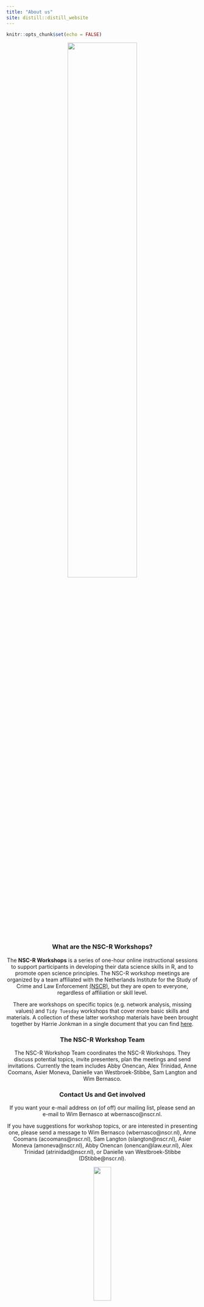```yaml
---
title: "About us"
site: distill::distill_website
---
```



```r
knitr::opts_chunk$set(echo = FALSE)

```

<center>

![](images/logo_NSCR-EN.svg){width=60%}

</centre> 


### What are the NSC-R Workshops?

The **NSC-R Workshops** is a series of one-hour online instructional sessions to support participants in developing their data science skills in R, and to promote open science principles. The NSC-R workshop meetings are organized by a team affiliated with the Netherlands Institute for the Study of Crime and Law Enforcement [(NSCR)](https://www.nscr.nl/en/), but they are open to everyone, regardless of affiliation or skill level. 

There are workshops on specific topics (e.g. network analysis, missing values) and `Tidy Tuesday` workshops that cover more basic skills and materials. A collection of these latter workshop materials have been brought together by Harrie Jonkman in a single document that you can find [here](  https://ttbook.netlify.app/).  

### The NSC-R Workshop Team

The NSC-R Workshop Team coordinates the NSC-R Workshops. They discuss potential topics, invite presenters, plan the meetings and send invitations. Currently the team includes Abby Onencan, Alex Trinidad, Anne Coomans, Asier Moneva, Danielle van Westbroek-Stibbe, Sam Langton and Wim Bernasco.

### Contact Us and Get involved

If you want your e-mail address on (of off) our mailing list, please send an e-mail to Wim Bernasco at wbernasco@nscr.nl.

If you have suggestions for workshop topics, or are interested in presenting one, please send a message to 
Wim Bernasco (wbernasco@nscr.nl), 
Anne Coomans (acoomans@nscr.nl), 
Sam Langton (slangton@nscr.nl), 
Asier Moneva (amoneva@nscr.nl), 
Abby Onencan (onencan@law.eur.nl),
Alex Trinidad (atrinidad@nscr.nl), or
Danielle van Westbroek-Stibbe (DStibbe@nscr.nl).



<center>

![](images/workshop_2.png){width=30%}

</centre> 


